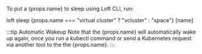 
<p>To put a {props.name} to sleep using Loft CLI, run:</p>
<CodeBlock>
loft sleep {props.name === "virtual cluster" ? "vcluster" : "space"} [name]
</CodeBlock>

:::tip Automatic Wakeup
<span>Note that the {props.name} will automatically wake up again, once you run a kubectl command or send a Kubernetes request via another tool to the the {props.name}.</span>
:::